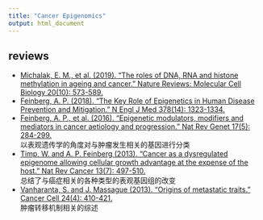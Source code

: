 ```yaml
---
title: "Cancer Epigenomics"
output: html_document
---
```



## reviews
* [Michalak, E. M., et al. (2019). "The roles of DNA, RNA and histone methylation in ageing and cancer." Nature Reviews: Molecular Cell Biology 20(10): 573-589.](https://www.nature.com/articles/s41580-019-0143-1)
* [Feinberg, A. P. (2018). "The Key Role of Epigenetics in Human Disease Prevention and Mitigation." N Engl J Med 378(14): 1323-1334.](http://www.nejm.org/doi/10.1056/NEJMra1402513)
* [Feinberg, A. P., et al. (2016). "Epigenetic modulators, modifiers and mediators in cancer aetiology and progression." Nat Rev Genet 17(5): 284-299.](https://www.nature.com/articles/nrg.2016.13)  
    以表观遗传学的角度对与肿瘤发生相关的基因进行分类
* [Timp, W. and A. P. Feinberg (2013). "Cancer as a dysregulated epigenome allowing cellular growth advantage at the expense of the host." Nat Rev Cancer 13(7): 497-510.](https://www.nature.com/articles/nrc3486)  
    总结了与癌症相关的各种类型的表观基因组的改变
* [Vanharanta, S. and J. Massague (2013). "Origins of metastatic traits." Cancer Cell 24(4): 410-421.](https://www.sciencedirect.com/science/article/pii/S1535610813004170)  
    肿瘤转移机制相关的综述



